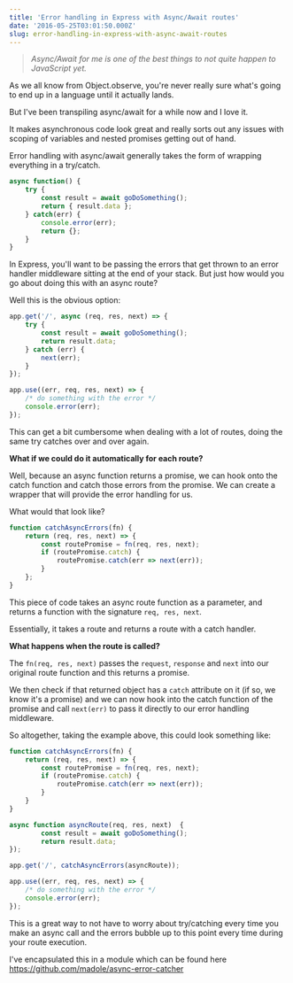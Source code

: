 ```yaml
---
title: 'Error handling in Express with Async/Await routes'
date: '2016-05-25T03:01:50.000Z'
slug: error-handling-in-express-with-async-await-routes
---
```


> _Async/Await for me is one of the best things to not quite happen to JavaScript yet._



As we all know from Object.observe, you're never really sure what's going to end up in a language until it actually lands.

But I've been transpiling async/await for a while now and I love it.

It makes asynchronous code look great and really sorts out any issues with scoping of variables and nested promises getting out of hand.

Error handling with async/await generally takes the form of wrapping everything in a try/catch.

```js
async function() {
	try {
	    const result = await goDoSomething();
	    return { result.data };
	} catch(err) {
	    console.error(err);
	    return {};
	}
}
```

In Express, you'll want to be passing the errors that get thrown to an error handler middleware sitting at the end of your stack. But just how would you go about doing this with an async route?

Well this is the obvious option:

```js
app.get('/', async (req, res, next) => {
    try {
        const result = await goDoSomething();
        return result.data;
    } catch (err) {
        next(err);
    }
});

app.use((err, req, res, next) => {
    /* do something with the error */
    console.error(err);
});
```

This can get a bit cumbersome when dealing with a lot of routes, doing the same try catches over and over again.

**What if we could do it automatically for each route?**

Well, because an async function returns a promise, we can hook onto the catch function and catch those errors from the promise. We can create a wrapper that will provide the error handling for us.

What would that look like?

```js
function catchAsyncErrors(fn) {
    return (req, res, next) => {
        const routePromise = fn(req, res, next);
        if (routePromise.catch) {
            routePromise.catch(err => next(err));
        }
    };
}
```

This piece of code takes an async route function as a parameter, and returns a function with the signature `req, res, next`.

Essentially, it takes a route and returns a route with a catch handler.

**What happens when the route is called?**

The `fn(req, res, next)` passes the `request`, `response` and `next` into our original route function and this returns a promise.

We then check if that returned object has a `catch` attribute on it (if so, we know it's a promise) and we can now hook into the catch function of the promise and call `next(err)` to pass it directly to our error handling middleware.

So altogether, taking the example above, this could look something like:

```js
function catchAsyncErrors(fn) {
    return (req, res, next) => {
		const routePromise = fn(req, res, next);
		if (routePromise.catch) {
		    routePromise.catch(err => next(err));
		}
    }
}

async function asyncRoute(req, res, next)  {
	    const result = await goDoSomething();
	    return result.data;
});

app.get('/', catchAsyncErrors(asyncRoute));

app.use((err, req, res, next) => {
    /* do something with the error */
    console.error(err);
});
```

This is a great way to not have to worry about try/catching every time you make an async call and the errors bubble up to this point every time during your route execution.

I've encapsulated this in a module which can be found here https://github.com/madole/async-error-catcher

